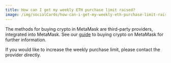 ```yaml
---
title: How can I get my weekly ETH purchase limit raised?
image: /img/socialCards/how-can-i-get-my-weekly-eth-purchase-limit-raised.jpg
---
```



<CustomLayout />

The methods for buying crypto in MetaMask are third-party providers, integrated into MetaMask. See our [guide](/metamask-portfolio/buy/how-to-buy-crypto-in-metamask) to buying crypto on MetaMask for further information.

If you would like to increase the weekly purchase limit, please contact the provider directly.
